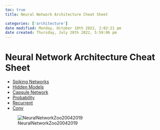 ```yaml
---
toc: true
title: Neural Network Architecture Cheat Sheet

categories: ['architecture']
date modified: Monday, October 10th 2022, 2:02:21 pm
date created: Thursday, July 28th 2022, 5:59:06 pm
---
```


# Neural Network Architecture Cheat Sheet
- [Spiking Networks](Spiking%20Networks.qmd)
- [Hidden Models](Hidden%20Models)
- [Capsule Network](Capsule%20Network)
- [Probability](Probability.qmd)
- [Recurrent](Recurrent.qmd)
- [Conv](Conv.qmd)

![NeuralNetworkZoo20042019](images/NeuralNetworkZoo20042019.png)




